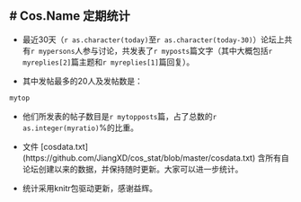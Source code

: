 # Cos.Name 定期统计
--------------------------------

* 最近30天（`r as.character(today)`至`r as.character(today-30)`）论坛上共有`r mypersons`人参与讨论，共发表了`r myposts`篇文字（其中大概包括`r myreplies[2]`篇主题和`r myreplies[1]`篇回复）。


* 其中发帖最多的20人及发帖数是：


```r
mytop
```

* 他们所发表的帖子数目是`r mytopposts`篇，占了总数的`r as.integer(myratio)`%的比重。

* 文件 [cosdata.txt] (https://github.com/JiangXD/cos_stat/blob/master/cosdata.txt) 含所有自论坛创建以来的数据，并保持随时更新。大家可以进一步统计。

* 统计采用knitr包驱动更新，感谢益辉。

